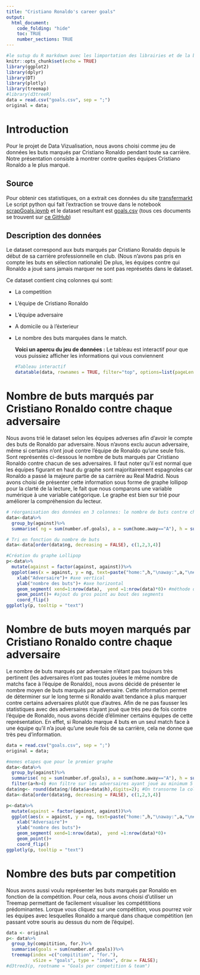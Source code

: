 ```yaml
---
title: "Cristiano Ronaldo's career goals"
output: 
  html_document:
    code_folding: "hide"
    toc: TRUE
    number_sections: TRUE
---
```


```r
#le sutup du R markdown avec les limportation des librairies et de la base de données
knitr::opts_chunk$set(echo = TRUE)
library(ggplot2)
library(dplyr)
library(DT)
library(plotly)
library(treemap)
#library(d3treeR)
data = read.csv("goals.csv", sep = ";")
original = data;
```

# Introduction

  Pour le projet de Data Vizualisation, nous avons choisi comme jeu de données les buts marqués par Cristiano Ronaldo pendant toute sa carrière. Notre présentation consiste à montrer contre quelles équipes Cristiano Ronaldo a le plus marqué. 

## Source

Pour obtenir ces statistiques, on a extrait ces données du site [transfermarkt](https://www.transfermarkt.com/cristiano-ronaldo/alletore/spieler/8198/saison//verein/0/liga/0/wettbewerb//pos/0/trainer_id/0/minute/0/torart/0)
Le script python qui fait l'extraction se trouve dans le notebook [scrapGoals.ipynb](#) et le dataset resultant est [goals.csv](#) (tous ces documents se trouvent sur [ce GitHub](https://github.com/bigabdoo7/R-project))

## Description des données 

Le dataset correspond aux buts marqués par Cristiano Ronaldo depuis le début de sa carrière professionnelle en club. (Nous n'avons pas pris en compte les buts en sélection nationale)
De plus, les équipes contre qui Ronaldo a joué sans jamais marquer ne sont pas représetés dans le dataset.

Ce dataset contient cinq colonnes qui sont:

* La competition

* L'équipe de Cristiano Ronaldo

* L'équipe adversaire

* A domicile ou à l'éxterieur

* Le nombre des buts marquées dans le match.

  **Voici un apercu du jeu de données :**
Le tableau est interactif pour que vous puissiez afficher les informations qui vous conviennent
```r
#Tableau interactif
datatable(data, rownames = TRUE, filter="top", options=list(pageLength = 5, scrollX=T))
```

# Nombre de buts marqués par Cristiano Ronaldo contre chaque adversaire

Nous avons trié le dataset selon les équipes adverses afin d'avoir le compte des buts de Ronaldo par adversaire. Nous n'avons exclu aucun adversaire, même si certains n'ont joué contre l'équipe de Ronaldo qu'une seule fois. 
Sont représentés ci-dessous le nombre de buts marqués par Cristiano Ronaldo contre chacun de ses adversaires.
Il faut noter qu'il est normal que les équipes figurant en haut du graphe sont majoritairement espagnoles car Ronaldo a passé la majeure partie de sa carrière au Real Madrid.
Nous avons choisi de présenter cette information sous forme de graphe lollipop pour la clarté de la lecture, le fait que nous comparons une variable numérique à une variable catégorique. Le graphe est bien sur trié pour améliorer la compréhension du lecteur.


```r
# réorganisation des données en 3 colonnes: le nombre de buts contre chaque équipe, le nombre de matchs à domicile et le nombre de matchs à l'extérieur. 
data<-data%>%
  group_by(against)%>%
  summarise( ng = sum(number.of.goals), a = sum(home.away=="A"), h = sum(home.away=="H") )

# Tri en fonction du nombre de buts
data<-data[order(data$ng, decreasing = FALSE), c(1,2,3,4)]

#Création du graphe Lollipop
p<-data%>%
  mutate(against = factor(against, against))%>%
  ggplot(aes(x = against, y = ng, text=paste("home:",h,"\naway:",a,"\n#goals:",ng), sort = FALSE))+
    xlab("Adversaire")+ #axe vertical
    ylab("nombre des buts")+ #axe horizontal
    geom_segment( xend=1:nrow(data),  yend =1:nrow(data)*0)+ #méthode de contruction du lollipop
    geom_point()+ #ajout du gros point au bout des segments
    coord_flip() 
ggplotly(p, tooltip = "text")
```

# Nombre de buts moyen marqués par Cristiano Ronaldo contre chaque adversaire

Le nombre de buts marqués par adversaire n'étant pas toujours très pertinent (les adversaires n'ont pas toutes jouées le même nombre de matchs face à l'équipe de Ronaldo), nous avons décidé de présenter le nombre moyen de buts marqués par adversaire. Cette information permet de déterminer sur le long terme si Ronaldo avait tendance à plus marquer contre certains adversaires plutôt que d'autres. 
Afin de ne pas fausser les statistiques avec des adversaires n'ayant joué que très peu de fois contre l'équipe de Ronaldo, nous avons décidé d'éliminer certains équipes de cette représentation. En effet, si Ronaldo marque 4 buts en un seul match face à une équipe qu'il n'a joué qu'une seule fois de sa carrière, cela ne donne que très peu d'information. 

```r
data = read.csv("goals.csv", sep = ";")
original = data;

#memes etapes que pour le premier graphe
data<-data%>%
  group_by(against)%>%
  summarise( ng = sum(number.of.goals), a = sum(home.away=="A"), h = sum(home.away=="H")) %>%
  filter(a+h>4) #on filtre sur les adversaires ayant joué au minimum 5 fois contre Ronaldo
data$ng<- round(data$ng/(data$a+data$h),digits=2); #On transorme la colonne nombre de buts marqués en colonne moyenne des buts marqués
data<-data[order(data$ng, decreasing = FALSE), c(1,2,3,4)]

p<-data%>%
  mutate(against = factor(against, against))%>%
  ggplot(aes(x = against, y = ng, text=paste("home:",h,"\naway:",a,"\n#goals:",ng), sort = FALSE))+
    xlab("Adversaire")+
    ylab("nombre des buts")+
    geom_segment( xend=1:nrow(data),  yend =1:nrow(data)*0)+
    geom_point()+
    coord_flip()
ggplotly(p, tooltip = "text")
```

# Nombre des buts par competition

Nous avons aussi voulu représenter les buts marqués par Ronaldo en fonction de la compétition. Pour cela, nous avons choisi d'utiliser un Treemap permettant de facilement visualiser les compétititions prédominantes. 
Lorque vous cliquez sur une compétition, vous pourrez voir les équipes avec lesquelles Ronaldo a marqué dans chaque compétition (en passant votre souris au dessus du nom de l'équipe).

```r
data <- original
p<- data%>%
  group_by(compitition, for.)%>%
  summarise(goals = sum(number.of.goals))%>%
  treemap(index =c("compitition", "for."),
          vSize = "goals", type = "index", draw = FALSE);
#d3tree3(p, rootname = "Goals per competition & team")
```

